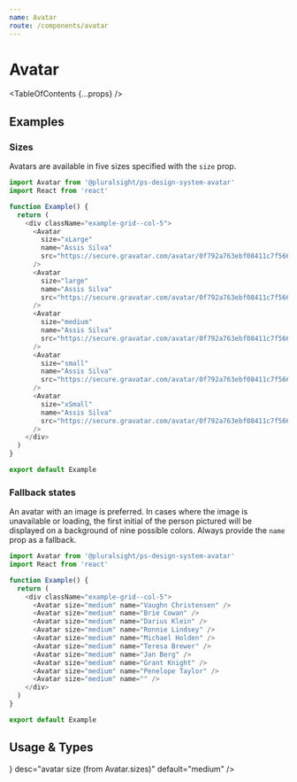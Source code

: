 ```yaml
---
name: Avatar
route: /components/avatar
---
```



# Avatar

<TableOfContents {...props} />

## Examples

### Sizes

Avatars are available in five sizes specified with the `size` prop.

```typescript
import Avatar from '@pluralsight/ps-design-system-avatar'
import React from 'react'

function Example() {
  return (
    <div className="example-grid--col-5">
      <Avatar
        size="xLarge"
        name="Assis Silva"
        src="https://secure.gravatar.com/avatar/0f792a763ebf08411c7f566079e4adc7?s=400"
      />
      <Avatar
        size="large"
        name="Assis Silva"
        src="https://secure.gravatar.com/avatar/0f792a763ebf08411c7f566079e4adc7?s=400"
      />
      <Avatar
        size="medium"
        name="Assis Silva"
        src="https://secure.gravatar.com/avatar/0f792a763ebf08411c7f566079e4adc7?s=400"
      />
      <Avatar
        size="small"
        name="Assis Silva"
        src="https://secure.gravatar.com/avatar/0f792a763ebf08411c7f566079e4adc7?s=400"
      />
      <Avatar
        size="xSmall"
        name="Assis Silva"
        src="https://secure.gravatar.com/avatar/0f792a763ebf08411c7f566079e4adc7?s=400"
      />
    </div>
  )
}

export default Example
```

### Fallback states

An avatar with an image is preferred. In cases where the image is unavailable or loading, the first initial of the person pictured will be displayed on a background of nine possible colors. Always provide the `name` prop as a fallback.

```typescript
import Avatar from '@pluralsight/ps-design-system-avatar'
import React from 'react'

function Example() {
  return (
    <div className="example-grid--col-5">
      <Avatar size="medium" name="Vaughn Christensen" />
      <Avatar size="medium" name="Brie Cowan" />
      <Avatar size="medium" name="Darius Klein" />
      <Avatar size="medium" name="Ronnie Lindsey" />
      <Avatar size="medium" name="Michael Holden" />
      <Avatar size="medium" name="Teresa Brewer" />
      <Avatar size="medium" name="Jan Berg" />
      <Avatar size="medium" name="Grant Knight" />
      <Avatar size="medium" name="Penelope Taylor" />
      <Avatar size="medium" name="" />
    </div>
  )
}

export default Example
```

## Usage & Types

<Usage
  install="npm install @pluralsight/ps-design-system-avatar"
  import="import Avatar from '@pluralsight/ps-design-system-avatar'"
  packageName="avatar"
  version={props.version}
/>

<TypesTable>
  <TypesProp
    name="name"
    type="string"
    desc="used to generate intials as a fallback image"
  />
  <TypesProp
    name="size"
    type={<TypesEnum enum={Avatar.sizes} />}
    desc="avatar size (from Avatar.sizes)"
    default="medium"
  />
  <TypesProp name="src" type="string" desc="URI or path to avatar image" />
</TypesTable>
